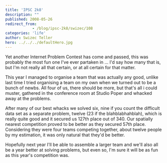 ```yaml
---
title: 'IPSC 2k8'
description: ""
published: 2008-05-26
redirect_from: 
            - /blog/ipsc-2k8/swizec/108
categories: 'life'
author: Swizec Teller
hero: ../../../defaultHero.jpg
---
```

Yet another Internet Problem Contest has come and passed, this was probably the most fun one I've ever partaken in ... I'd say how many that is, but I'm not really all that certain, or at all certain for that matter.

This year I managed to organise a team that was actually any good, unlike last time I tried organising a team on my own when we turned out to be a bunch of newbs. All four of us, there should be more, but that's all i could muster, gathered in the conference room at Studio Poper and whacked away at the problems.

After many of our best whacks we solved six, nine if you count the difficult data set as a separate problem, twelve (23 if the blahblabhahblah), which is really quite good and it secured us 127th place out of 340. Our spatially nearest competition proved to be better as they secured 57th place. Considering they were four teams competing together, about twelve people by my estimation, it was only natural that they'd be better.

Hopefully next year I'll be able to assemble a larger team and we'll also all be a year better at solving problems, but even so, I'm sure it will be as fun as this year's competition was.
